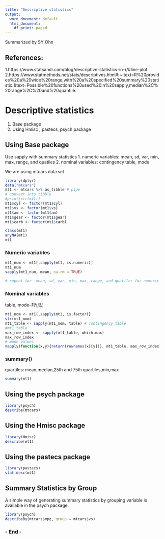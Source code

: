 ---
title: "Descriptive statistics"
output:
  word_document: default
  html_document:
    df_print: paged
---

Summarized by SY Ohn

## References: 
1.https://www.statsandr.com/blog/descriptive-statistics-in-r/#line-plot
2.https://www.statmethods.net/stats/descriptives.html#:~:text=R%20provides%20a%20wide%20range,with%20a%20specified%20summary%20statistic.&text=Possible%20functions%20used%20in%20sapply,median%2C%20range%2C%20and%20quantile.

# Descriptive statistics

1. Base package
2. Using Hmisc , pastecs, psych package

## Using Base package  

Use sapply with summary statistics 
1. numeric variables: mean, sd, var, min, max, range, and quatiles 
2. nominal variables: contingency table, mode

We are using mtcars data set

```{r}
library(dplyr)
data("mtcars")
mt1 <- mtcars %>% as_tibble # pipe
# convert into tibble
#print(str(mt1))
mt1$cyl <- factor(mt1$cyl)
mt1$vs <- factor(mt1$vs)
mt1$am <- factor(mt1$am) 
mt1$gear <- factor(mt1$gear) 
mt1$carb <- factor(mt1$carb) 

class(mt1)
anyNA(mt1)
mt1
```

### Numeric variables 

```{r}
mt1_num <- mt1[,sapply(mt1, is.numeric)]
mt1_num
sapply(mt1_num, mean, na.rm = TRUE)

# repeat for  mean, sd, var, min, max, range, and quatiles for numeric variables
```

### Nominal variables 

table, mode-최빈값

```{r}
mt1_nom <- mt1[,sapply(mt1, is.factor)]
str(mt1_nom)
mt1_table <- sapply(mt1_nom, table) # contingency table
#mt1_table
max_row_index <- sapply(mt1_table, which.max)
max_row_index
# mode values
mapply(function(x,y){return(rownames(x)[y])}, mt1_table, max_row_index) 

```

### summary()
quartiles: mean,median,25th and 75th quartiles,min,max

```{r}
summary(mt1)
```

## Using the psych package

```{r}
library(psych)
describe(mtcars)
```

## Using the Hmisc package

```{r}
library(Hmisc)
describe(mt1)
```

## Using the pastecs package

```{r}
library(pastecs)
stat.desc(mt1)
```

## Summary Statistics by Group

A simple way of generating summary statistics by grouping variable is available in the psych package.

```{r}
library(psych)
describeBy(mtcars$mpg, group = mtcars$vs)
```

### - End -

